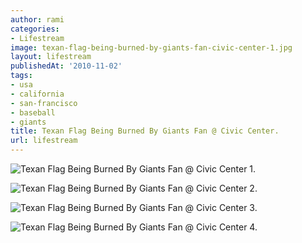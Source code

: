 ```yaml
---
author: rami
categories:
- Lifestream
image: texan-flag-being-burned-by-giants-fan-civic-center-1.jpg
layout: lifestream
publishedAt: '2010-11-02'
tags:
- usa
- california
- san-francisco
- baseball
- giants
title: Texan Flag Being Burned By Giants Fan @ Civic Center.
url: lifestream
---
```


![Texan Flag Being Burned By Giants Fan @ Civic Center 1.](/assets/images/content/lifestream/texan-flag-being-burned-by-giants-fan-civic-center-1.jpg)

![Texan Flag Being Burned By Giants Fan @ Civic Center 2.](/assets/images/content/lifestream/texan-flag-being-burned-by-giants-fan-civic-center-2.jpg)

![Texan Flag Being Burned By Giants Fan @ Civic Center 3.](/assets/images/content/lifestream/texan-flag-being-burned-by-giants-fan-civic-center-3.jpg)

![Texan Flag Being Burned By Giants Fan @ Civic Center 4.](/assets/images/content/lifestream/texan-flag-being-burned-by-giants-fan-civic-center-4.jpg)